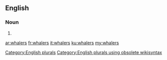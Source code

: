 ==English==

===Noun===
{{head|en}}

# {{plural of|whaler}}

[[Category:English plurals]][[Category:English plurals using obsolete wikisyntax]]

[[ar:whalers]]
[[fr:whalers]]
[[it:whalers]]
[[ku:whalers]]
[[my:whalers]]